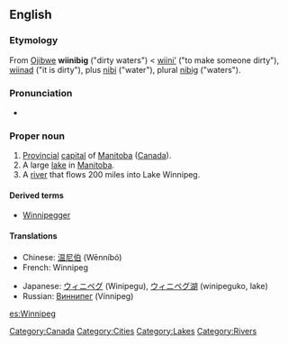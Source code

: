 {{wikipedia|Winnipeg, Manitoba}}

==English==

===Etymology===
From [[Ojibwe]] '''wiinibig''' ("dirty waters") < [[wiini'|wiini’]] ("to make someone dirty"), [[wiinad]] ("it is dirty"), plus [[nibi]] ("water"), plural [[nibi|nibig]] ("waters").

===Pronunciation===
* {{audio|en-ca-Winnipeg.ogg|Audio (CA)}}

===Proper noun===
{{en-proper noun}}

# [[provincial|Provincial]] [[capital]] of [[Manitoba]] ([[Canada]]).
# A large [[lake]] in [[Manitoba]].
# A [[river]] that flows 200 miles into Lake Winnipeg.

====Derived terms====
*[[Winnipegger]]

====Translations====
{{top}}
*Chinese: [[温尼伯]] (Wēnníbó)
*French: Winnipeg
{{mid}}
*Japanese: [[ウィニペグ]] (Winipegu), [[ウィニペグ湖]] (winipeguko, lake)
*Russian: [[Виннипег]] (Vínnipeg) {{m}}
{{bottom}}

[[Category:Canada]]
[[Category:Cities]]
[[Category:Lakes]]
[[Category:Rivers]]

[[es:Winnipeg]]